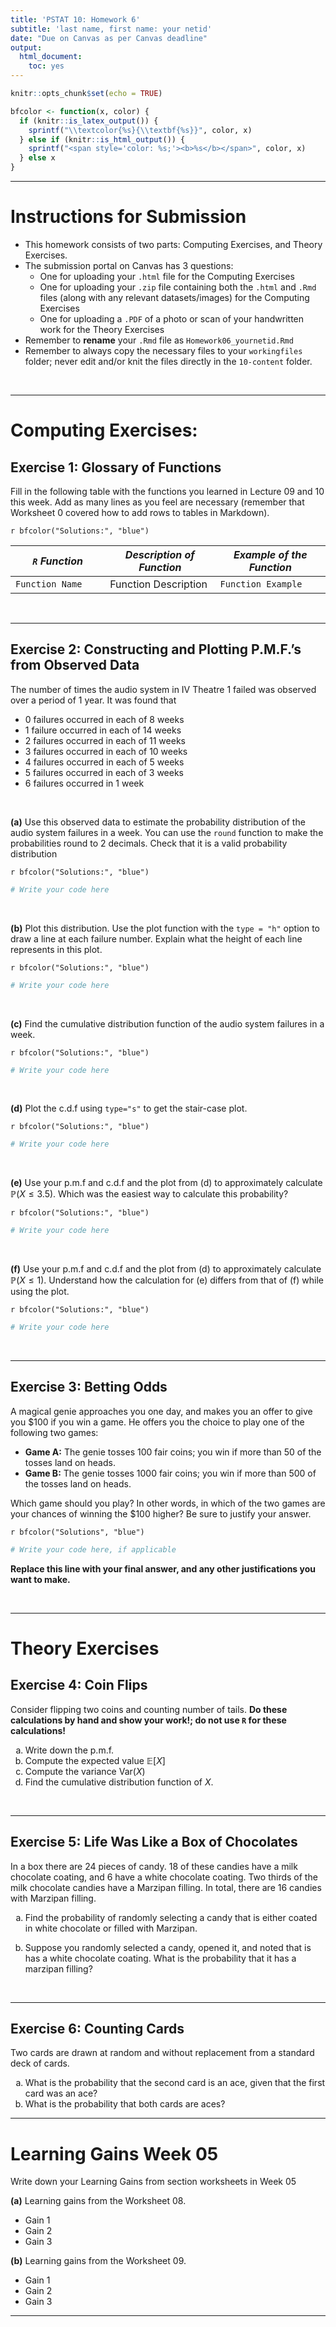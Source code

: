 ```yaml
---
title: 'PSTAT 10: Homework 6'
subtitle: 'last name, first name: your netid'
date: "Due on Canvas as per Canvas deadline"
output:
  html_document:
    toc: yes
---
```


\newcommand{\Prob}{\mathbb{P}}

```r
knitr::opts_chunk$set(echo = TRUE)
```

```r
bfcolor <- function(x, color) {
  if (knitr::is_latex_output()) {
    sprintf("\\textcolor{%s}{\\textbf{%s}}", color, x)
  } else if (knitr::is_html_output()) {
    sprintf("<span style='color: %s;'><b>%s</b></span>", color, x)
  } else x
}
```
---

# Instructions for Submission

- This homework consists of two parts: Computing Exercises, and Theory Exercises. 
- The submission portal on Canvas has 3 questions:
    - One for uploading your `.html` file for the Computing Exercises
    - One for uploading your `.zip` file containing both the `.html` and `.Rmd` files (along with any relevant datasets/images) for the Computing Exercises
    - One for uploading a `.PDF` of a photo or scan of your handwritten work for the Theory Exercises
- Remember to **rename** your `.Rmd` file as `Homework06_yournetid.Rmd`
- Remember to always copy the necessary files to your `workingfiles` folder; never edit and/or knit the files directly in the `10-content` folder.

\

---

# Computing Exercises:

## Exercise 1: Glossary of Functions

Fill in the following table with the functions you learned in Lecture 09 and 10 this week. Add as many lines as you feel are necessary (remember that Worksheet 0 covered how to add rows to tables in Markdown).

`r bfcolor("Solutions:", "blue")`


| *`R` Function* | *Description of Function* | *Example of the Function* |
|------|-------|-------|
| `Function Name` | Function Description | `Function Example` |


\

---

## Exercise 2: Constructing and Plotting P.M.F.'s from Observed Data

The number of times the audio system in IV Theatre 1 failed was observed over a period of 1 year. It was found that 

- 0 failures occurred in each of 8 weeks
- 1 failure occurred in each of 14 weeks
- 2 failures occurred in each of 11 weeks
- 3 failures occurred in each of 10 weeks
- 4 failures occurred in each of 5 weeks
- 5 failures occurred in each of 3 weeks
- 6 failures occurred in 1 week

\

**(a)** Use this observed data to estimate the probability distribution of the audio system failures in a week. You can use the `round` function to make the probabilities round to 2 decimals. Check that it is a valid probability distribution 

`r bfcolor("Solutions:", "blue")`

```r
# Write your code here

```


\

**(b)** Plot this distribution. Use the plot function with the `type = "h"` option to draw a line at each failure number. Explain what the height of each line represents in this plot. 

`r bfcolor("Solutions:", "blue")`

```r
# Write your code here

```


\

**(c)** Find the cumulative distribution function of the audio system failures in a week. 

`r bfcolor("Solutions:", "blue")`

```r
# Write your code here

```

\

**(d)** Plot the c.d.f using `type="s"` to get the stair-case plot. 

`r bfcolor("Solutions:", "blue")`

```r
# Write your code here

```

\

**(e)** Use your p.m.f and c.d.f and the plot from (d) to approximately calculate $\mathbb{P}(X \leq 3.5)$. Which was the easiest way to calculate this probability? 

`r bfcolor("Solutions:", "blue")`

```r
# Write your code here

```


\

**(f)**  Use your p.m.f and c.d.f and the plot from (d) to approximately calculate $\mathbb{P}(X \leq 1)$. Understand how the calculation for (e) differs from that of (f) while using the plot. 

`r bfcolor("Solutions:", "blue")`

```r
# Write your code here

```


\

---

## Exercise 3: Betting Odds

A magical genie approaches you one day, and makes you an offer to give you \$100 if you win a game. He offers you the choice to play one of the following two games:

- **Game A:** The genie tosses 100 fair coins; you win if more than 50 of the tosses land on heads.
- **Game B:** The genie tosses 1000 fair coins; you win if more than 500 of the tosses land on heads.

Which game should you play? In other words, in which of the two games are your chances of winning the \$100 higher? Be sure to justify your answer. \

`r bfcolor("Solutions", "blue")`

```r
# Write your code here, if applicable

```

**Replace this line with your final answer, and any other justifications you want to make.**

\

---

# Theory Exercises

## Exercise 4: Coin Flips

Consider flipping two coins and counting number of tails.  **Do these calculations by hand and show your work!; do not use `R` for these calculations!**

(a) Write down the p.m.f. 
(b) Compute the expected value $\mathbb{E}[X]$
(c) Compute the variance $\mathrm{Var}(X)$
(d) Find the cumulative distribution function of $X$.

\

---

## Exercise 5: Life Was Like a Box of Chocolates

In a box there are 24 pieces of candy. 18 of these candies have a milk chocolate coating, and 6 have a white chocolate coating. Two thirds of the milk chocolate
candies have a Marzipan filling. In total, there are 16 candies with Marzipan filling.

(a) Find the probability of randomly selecting a candy that is either coated in white chocolate or filled with Marzipan.

(b) Suppose you randomly selected a candy, opened it, and noted that is has a white chocolate coating. What is the probability that it has a marzipan filling?


\

---

## Exercise 6: Counting Cards

Two cards are drawn at random and without replacement from a standard deck of cards.

(a) What is the probability that the second card is an ace, given that the first card was an ace?
(b) What is the probability that both cards are aces?


---


# Learning Gains Week 05

Write down your Learning Gains from section worksheets in Week 05

**(a)** Learning gains from the Worksheet 08. 

-   Gain 1
-   Gain 2
-   Gain 3

**(b)** Learning gains from the Worksheet 09. 

-   Gain 1
-   Gain 2
-   Gain 3


---
